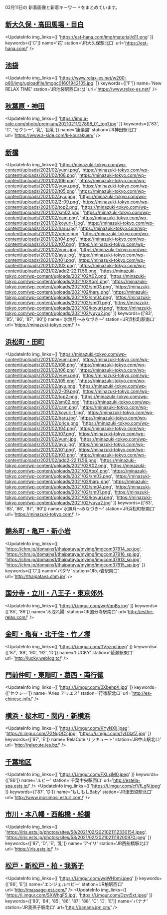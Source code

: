 

02月11日の
新着画像と新着キーワードをまとめています。

<DmmAffiliateIns />

## [新大久保・高田馬場・目白](/busty/0020)
<UpdateInfo
    img_links={[
    'https://est-hana.com/img/material/d11.png'
    ]}
    keywords={['C']}
    name='花'
    station='JR大久保駅北口'
    url='https://est-hana.com/'
/>
<DmmAffiliateIns />

## [池袋](/busty/0030)
<UpdateInfo
    img_links={[
    'https://www.relax-es.net/w200-p80/img/uploadfile/imgpc01601942105.jpg'
    ]}
    keywords={['F']}
    name='New RELAX TIME'
    station='JR池袋駅西口(北)'
    url='https://www.relax-es.net/'
/>
<DmmAffiliateIns />

## [秋葉原・神田](/busty/0080)
<UpdateInfo
    img_links={[
    'https://img.a-side.com/photo/premium/20210211/27898_01_top1.jpg'
    ]}
    keywords={['83', 'C', 'セクシー', '乳', '巨乳']}
    name='康楽園'
    station='JR神田駅北口'
    url='https://www.a-side.com/k-kourakuen/'
/>
<DmmAffiliateIns />

## [新橋](/busty/0100)
<UpdateInfo
    img_links={[
    'https://minazuki-tokyo.com/wp-content/uploads/2021/02/yumi.png',
    'https://minazuki-tokyo.com/wp-content/uploads/2021/02/t08.png',
    'https://minazuki-tokyo.com/wp-content/uploads/2021/02/t06.png',
    'https://minazuki-tokyo.com/wp-content/uploads/2021/02/yuyu.png',
    'https://minazuki-tokyo.com/wp-content/uploads/2021/02/t05.png',
    'https://minazuki-tokyo.com/wp-content/uploads/2021/02/ayu.png',
    'https://minazuki-tokyo.com/wp-content/uploads/2021/02/2-09.png',
    'https://minazuki-tokyo.com/wp-content/uploads/2021/02/top2.png',
    'https://minazuki-tokyo.com/wp-content/uploads/2021/02/sm02.png',
    'https://minazuki-tokyo.com/wp-content/uploads/2021/02/cam.png',
    'https://minazuki-tokyo.com/wp-content/uploads/2021/02/koyuri-1.jpg',
    'https://minazuki-tokyo.com/wp-content/uploads/2021/02/haru.jpg',
    'https://minazuki-tokyo.com/wp-content/uploads/2021/02/price.png',
    'https://minazuki-tokyo.com/wp-content/uploads/2021/02/t04.png',
    'https://minazuki-tokyo.com/wp-content/uploads/2021/02/t07.png',
    'https://minazuki-tokyo.com/wp-content/uploads/2021/02/yumi.jpg',
    'https://minazuki-tokyo.com/wp-content/uploads/2021/02/ayu.jpg',
    'https://minazuki-tokyo.com/wp-content/uploads/2021/02/t01.png',
    'https://minazuki-tokyo.com/wp-content/uploads/2021/02/t03.png',
    'https://minazuki-tokyo.com/wp-content/uploads/2021/02/add2-22.11.56.png',
    'https://minazuki-tokyo.com/wp-content/uploads/2021/02/t02.png',
    'https://minazuki-tokyo.com/wp-content/uploads/2021/02/top1.png',
    'https://minazuki-tokyo.com/wp-content/uploads/2021/02/sm03.png',
    'https://minazuki-tokyo.com/wp-content/uploads/2021/02/haru.png',
    'https://minazuki-tokyo.com/wp-content/uploads/2021/02/sm04.png',
    'https://minazuki-tokyo.com/wp-content/uploads/2021/02/sm01.png',
    'https://minazuki-tokyo.com/wp-content/uploads/2021/02/koyuri.png',
    'https://minazuki-tokyo.com/wp-content/uploads/2021/02/yuyu2.jpg'
    ]}
    keywords={['83', '85', '86', '87', '90']}
    name='水無月～みなづき～'
    station='JR浜松町駅南口'
    url='https://minazuki-tokyo.com/'
/>
<DmmAffiliateIns />

## [浜松町・田町](/busty/0110)
<UpdateInfo
    img_links={[
    'https://minazuki-tokyo.com/wp-content/uploads/2021/02/yumi.png',
    'https://minazuki-tokyo.com/wp-content/uploads/2021/02/t08.png',
    'https://minazuki-tokyo.com/wp-content/uploads/2021/02/t06.png',
    'https://minazuki-tokyo.com/wp-content/uploads/2021/02/yuyu.png',
    'https://minazuki-tokyo.com/wp-content/uploads/2021/02/t05.png',
    'https://minazuki-tokyo.com/wp-content/uploads/2021/02/ayu.png',
    'https://minazuki-tokyo.com/wp-content/uploads/2021/02/2-09.png',
    'https://minazuki-tokyo.com/wp-content/uploads/2021/02/top2.png',
    'https://minazuki-tokyo.com/wp-content/uploads/2021/02/sm02.png',
    'https://minazuki-tokyo.com/wp-content/uploads/2021/02/cam.png',
    'https://minazuki-tokyo.com/wp-content/uploads/2021/02/koyuri-1.jpg',
    'https://minazuki-tokyo.com/wp-content/uploads/2021/02/haru.jpg',
    'https://minazuki-tokyo.com/wp-content/uploads/2021/02/price.png',
    'https://minazuki-tokyo.com/wp-content/uploads/2021/02/t04.png',
    'https://minazuki-tokyo.com/wp-content/uploads/2021/02/t07.png',
    'https://minazuki-tokyo.com/wp-content/uploads/2021/02/yumi.jpg',
    'https://minazuki-tokyo.com/wp-content/uploads/2021/02/ayu.jpg',
    'https://minazuki-tokyo.com/wp-content/uploads/2021/02/t01.png',
    'https://minazuki-tokyo.com/wp-content/uploads/2021/02/t03.png',
    'https://minazuki-tokyo.com/wp-content/uploads/2021/02/add2-22.11.56.png',
    'https://minazuki-tokyo.com/wp-content/uploads/2021/02/t02.png',
    'https://minazuki-tokyo.com/wp-content/uploads/2021/02/top1.png',
    'https://minazuki-tokyo.com/wp-content/uploads/2021/02/sm03.png',
    'https://minazuki-tokyo.com/wp-content/uploads/2021/02/haru.png',
    'https://minazuki-tokyo.com/wp-content/uploads/2021/02/sm04.png',
    'https://minazuki-tokyo.com/wp-content/uploads/2021/02/sm01.png',
    'https://minazuki-tokyo.com/wp-content/uploads/2021/02/koyuri.png',
    'https://minazuki-tokyo.com/wp-content/uploads/2021/02/yuyu2.jpg'
    ]}
    keywords={['83', '85', '86', '87', '90']}
    name='水無月～みなづき～'
    station='JR浜松町駅南口'
    url='https://minazuki-tokyo.com/'
/>
<DmmAffiliateIns />

## [錦糸町・亀戸・新小岩](/busty/0170)
<UpdateInfo
    img_links={[
    'https://chm.jp/domains1/thaipataya/myimg/imgcom37914_sp.jpg',
    'https://chm.jp/domains1/thaipataya/myimg/imgcom37916_sp.jpg',
    'https://chm.jp/domains1/thaipataya/myimg/imgcom37913_sp.jpg',
    'https://chm.jp/domains1/thaipataya/myimg/imgcom37915_sp.jpg'
    ]}
    keywords={['C']}
    name='パタヤ'
    station='JR小岩駅南口'
    url='http://thaipataya.chm.jp/'
/>
<DmmAffiliateIns />

## [国分寺・立川・八王子・東京郊外](/busty/0200)
<UpdateInfo
    img_links={[
    'https://i.imgur.com/wgVqpBs.jpg'
    ]}
    keywords={['85', '86']}
    name='木洩れ陽'
    station='JR国分寺駅南口'
    url='http://esthe-relax.com/'
/>
<DmmAffiliateIns />

## [金町・亀有・北千住・竹ノ塚](/busty/0230)
<UpdateInfo
    img_links={[
    'https://i.imgur.com/l1V5znd.jpeg'
    ]}
    keywords={['87', '89', '90', '92', 'D']}
    name='LUCKY'
    station='綾瀬駅東口'
    url='http://lucky.weblog.tc/'
/>
<DmmAffiliateIns />

## [門前仲町・東陽町・葛西・南行徳](/busty/0240)
<UpdateInfo
    img_links={[
    'https://i.imgur.com/0XbehpX.jpg'
    ]}
    keywords={['セクシー']}
    name='Aries アリエス'
    station='行徳駅北口'
    url='http://es-chinese.info/'
/>
<DmmAffiliateIns />

## [横浜・桜木町・関内・新横浜](/busty/0310)
<UpdateInfo
    img_links={[
    'https://i.imgur.com/KYyNXlj.jpeg',
    'https://i.imgur.com/7GNqOC2.jpg',
    'https://i.imgur.com/1yO3afZ.jpg'
    ]}
    keywords={['87', 'E']}
    name='RelaCute リラキュート'
    station='JR中山駅北口'
    url='http://relacute.ies.bz/'
/>
<DmmAffiliateIns />

## [千葉地区](/busty/0500)
<UpdateInfo
    img_links={[
    'https://i.imgur.com/FXLxjM0.jpeg'
    ]}
    keywords={['86']}
    name='ルビー'
    station='千葉中央駅西口'
    url='http://estela-spa.ests.jp/'
/>
<UpdateInfo
    img_links={[
    'https://i.imgur.com/cfVfLgN.jpeg'
    ]}
    keywords={['87', 'D']}
    name='もしもしBaby'
    station='JR津田沼駅北口'
    url='http://www.mosimosi.esturl.com/'
/>
<DmmAffiliateIns />

## [市川・本八幡・西船橋・船橋](/busty/0510)
<UpdateInfo
    img_links={[
    'https://iris.ests.jp/photos/sites/58/2021/02/2021021112330154.jpeg',
    'https://iris.ests.jp/photos/sites/58/2021/02/2021021119200970.jpeg'
    ]}
    keywords={['87', 'D', 'E', '乳']}
    name='アイリ'
    station='JR西船橋駅北口'
    url='https://iris.ests.jp/'
/>
<DmmAffiliateIns />

## [松戸・新松戸・柏・我孫子](/busty/0520)
<UpdateInfo
    img_links={[
    'https://i.imgur.com/wqWHbmj.jpeg'
    ]}
    keywords={['86', 'E']}
    name='エンジェルベビー'
    station='JR柏駅西口'
    url='http://massage-est.com/'
/>
<UpdateInfo
    img_links={[
    'https://i.imgur.com/SXWhgFS.jpg',
    'https://i.imgur.com/Dzvt5xt.jpeg'
    ]}
    keywords={['83', '84', '85', '86', '87', '88', 'C', 'D', 'E']}
    name='バナナ'
    station='JR我孫子駅南口'
    url='http://banana.jpn.cm/'
/>
<DmmAffiliateIns />

<DmmAffiliateScript />
